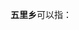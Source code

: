 '''五里乡'''可以指：
{{PRC admin/disambig|34/08/26/212/000|42/28/28/201/000|43/06/82/200/000|50/01/14/254/000|52/05/22/200/000}}
{{disambig|cat=三字中国乡名消歧义}}
